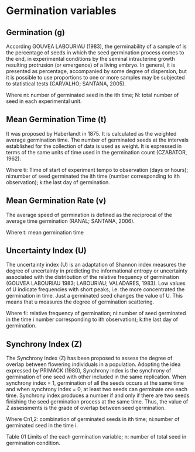 # Germination variables

## Germination (g)

According GOUVEA LABOURIAU (1983), the germinability of a sample of is the percentage of seeds in which the seed germination process comes to the end, in experimental conditions by the seminal intrauterine growth resulting protrusion (or emergence) of a living embryo. In general, it is presented as percentage, accompanied by some degree of dispersion, but it is possible to use proportions to one or more samples may be subjected to statistical tests (CARVALHO; SANTANA, 2005).


Where ni: number of germinated seed in the ith time; N: total number of seed in each experimental unit.

## Mean Germination Time (t)

It was proposed by Haberlandt in 1875. It is calculated as the weighted average germination time. The number of germinated seeds at the intervals established for the collection of data is used as weight. It is expressed in terms of the same units of time used in the germination count (CZABATOR, 1962).


Where ti: Time of start of experiment tempo to observation (days or hours); ni:number of seed germinated the ith time (number corresponding to ith observation); k:the last day of germination.


## Mean Germination Rate (v)

The average speed of germination is defined as the reciprocal of the average time germination (RANAL; SANTANA, 2006).



Where t: mean germination time


## Uncertainty Index  (U)

The uncertainty index (U) is an adaptation of Shannon index measures the degree of uncertainty in predicting the informational entropy or uncertainty associated with the distribution of the relative frequency of germination (GOUVEA LABOURIAU 1983; LABOURIAU; VALADARES, 1983). Low values of U indicate frequencies with short peaks, i.e. the more concentrated the germination in time. Just a germinated seed changes the value of U. This means that u measures the degree of germination scattering.



Where fi: relative frequency of germination; ni:number of seed germinated in the  time  i number corresponding to ith observation); k:the last day of germination.

## Synchrony Index (Z)

The Synchrony Index (Z) has been proposed to assess the degree of overlap between flowering individuals in a population. Adopting the idea expressed by PRIMACK (1980), Synchrony index is the synchrony of germination of one seed with other included in the same replication. When synchrony index = 1, germination of all the seeds occurs at the same time and when synchrony index = 0, at least two seeds can germinate one each time. Synchrony index produces a number if and only if there are two seeds finishing the seed germination process at the same time. Thus, the value of Z assessments is the grade of overlap between seed germination.



Where Cn1,2: combination of germinated seeds in ith time; ni:number of germinated seed in the time i.


Table 01 Limits of the each germination variable; n: number of total seed in germination condition.






